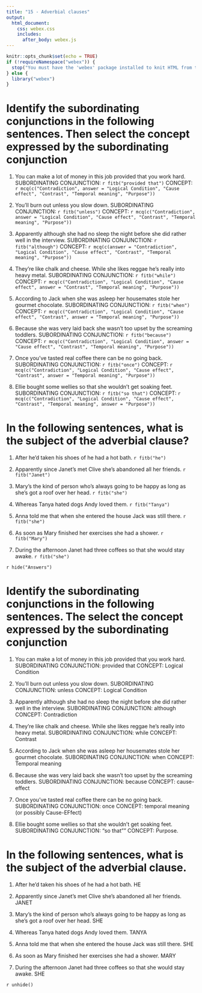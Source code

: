 ```yaml
---
title: "15 - Adverbial clauses"
output:
  html_document:
    css: webex.css
    includes:
      after_body: webex.js
---
```



```r
knitr::opts_chunk$set(echo = TRUE)
if (!requireNamespace("webex")) {
  stop("You must have the 'webex' package installed to knit HTML from this template.\n   devtools::install_github(\"dalejbarr/webex\")")
} else {
  library("webex")
}
```

# Identify the subordinating conjunctions in the following sentences. Then select the concept expressed by the subordinating conjunction

1. You can make a lot of money in this job provided that you work hard. SUBORDINATING CONJUNCTION: `r fitb("provided that")` CONCEPT: `r mcq(c("Contradiction", answer = "Logical Condition", "Cause effect", "Contrast", "Temporal meaning", "Purpose"))`

2. You'll burn out unless you slow down. SUBORDINATING CONJUNCTION: `r fitb("unless")` CONCEPT: `r mcq(c("Contradiction", answer = "Logical Condition", "Cause effect", "Contrast", "Temporal meaning", "Purpose"))`

3. Apparently although she had no sleep the night before she did rather well in the interview. SUBORDINATING CONJUNCTION: `r fitb("although")` CONCEPT: `r mcq(c(answer = "Contradiction", "Logical Condition", "Cause effect", "Contrast", "Temporal meaning", "Purpose"))`

4. They're like chalk and cheese. While she likes reggae he's really into heavy metal. SUBORDINATING CONJUNCTION: `r fitb("while")` CONCEPT: `r mcq(c("Contradiction", "Logical Condition", "Cause effect", answer = "Contrast", "Temporal meaning", "Purpose"))`

5. According to Jack when she was asleep her housemates stole her gourmet chocolate. SUBORDINATING CONJUNCTION: `r fitb("when")` CONCEPT: `r mcq(c("Contradiction", "Logical Condition", "Cause effect", "Contrast", answer = "Temporal meaning", "Purpose"))`

6. Because she was very laid back she wasn't too upset by the screaming toddlers. SUBORDINATING CONJUNCTION: `r fitb("because")` CONCEPT: `r mcq(c("Contradiction", "Logical Condition", answer = "Cause effect", "Contrast", "Temporal meaning", "Purpose"))`

7. Once you've tasted real coffee there can be no going back. SUBORDINATING CONJUNCTION: `r fitb("once")` CONCEPT: `r mcq(c("Contradiction", "Logical Condition", "Cause effect", "Contrast", answer = "Temporal meaning", "Purpose"))`

8. Ellie bought some wellies so that she wouldn't get soaking feet. SUBORDINATING CONJUNCTION: `r fitb("so that")` CONCEPT: `r mcq(c("Contradiction", "Logical Condition", "Cause effect", "Contrast", "Temporal meaning", answer = "Purpose"))`

# In the following sentences, what is the subject of the adverbial clause? 

1. After he'd taken his shoes of he had a hot bath. `r fitb("he")`

2. Apparently since Janet's met Clive she's abandoned all her friends. `r fitb("Janet")`

3. Mary's the kind of person who's always going to be happy as long as she's got a roof over her head. `r fitb("she")`

4. Whereas Tanya hated dogs Andy loved them. `r fitb("Tanya")`

5. Anna told me that when she entered the house Jack was still there. `r fitb("she")`

6. As soon as Mary finished her exercises she had a shower. `r fitb("Mary")`

7. During the afternoon Janet had three coffees so that she would stay awake. `r fitb("she")`



`r hide("Answers")`

# Identify the subordinating conjunctions in the following sentences. The select the concept expressed by the subordinating conjunction

1. You can make a lot of money in this job provided that you work hard. SUBORDINATING CONJUNCTION: provided that CONCEPT: Logical Condition

2. You'll burn out unless you slow down. SUBORDINATING CONJUNCTION: unless CONCEPT: Logical Condition

3. Apparently although she had no sleep the night before she did rather well in the interview. SUBORDINATING CONJUNCTION: although CONCEPT: Contradiction

4. They're like chalk and cheese. While she likes reggae he's really into heavy metal. SUBORDINATING CONJUNCTION: while CONCEPT: Contrast

5. According to Jack when she was asleep her housemates stole her gourmet chocolate. SUBORDINATING CONJUNCTION: when CONCEPT: Temporal meaning

6. Because she was very laid back she wasn't too upset by the screaming toddlers. SUBORDINATING CONJUNCTION: because CONCEPT: cause-effect

7. Once you've tasted real coffee there can be no going back. SUBORDINATING CONJUNCTION: once CONCEPT: temporal meaning (or possibly Cause-EFfect)

8. Ellie bought some wellies so that she wouldn't get soaking feet. SUBORDINATING CONJUNCTION: "so that"" CONCEPT: Purpose.


# In the following sentences, what is the subject of the adverbial clause. 

1. After he'd taken his shoes of he had a hot bath. HE

2. Apparently since Janet's met Clive she's abandoned all her friends. JANET

3. Mary's the kind of person who's always going to be happy as long as she's got a roof over her head. SHE

4. Whereas Tanya hated dogs Andy loved them. TANYA

5. Anna told me that when she entered the house Jack was still there. SHE

6. As soon as Mary finished her exercises she had a shower. MARY

7. During the afternoon Janet had three coffees so that she would stay awake. SHE

`r unhide()`

